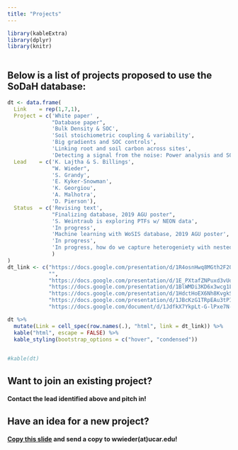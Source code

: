 ```yaml
---
title: "Projects"
---
```

```r
library(kableExtra)
library(dplyr)
library(knitr)
            
```

## Below is a list of projects proposed to use the SoDaH database:  

```r
dt <- data.frame(
  Link    = rep(1,7,1),
  Project = c('White paper' ,
              "Database paper",
              'Bulk Density & SOC', 
              'Soil stoichiometric coupling & variability',
              'Big gradients and SOC controls', 
              'Linking root and soil carbon across sites',
              'Detecting a signal from the noise: Power analysis and SOC variability'),
  Lead    = c('K. Lajtha & S. Billings',
              "W. Wieder", 
              'S. Grandy', 
              'E. Kyker-Snowman',
              'K. Georgiou', 
              'A. Malhotra',
              'D. Pierson'),
  Status  = c('Revising text', 
              "Finalizing database, 2019 AGU poster", 
              'S. Weintraub is exploring PTFs w/ NEON data', 
              'In progress',
              'Machine learning with WoSIS database, 2019 AGU poster', 
              'In progress',
              'In progress, how do we capture heterogeniety with nested design?'
              )
)
dt_link <- c("https://docs.google.com/presentation/d/1R4osnHwq8MGth2F2OKbfX4OsG7G2jvYw7oq8JSPDXJc/edit?usp=sharing",
             "",
             "https://docs.google.com/presentation/d/1E_PXtafZNPuxd3vUdz4fBon1JKY7uyhgHquqwyDAMdQ/edit?usp=sharing",
             "https://docs.google.com/presentation/d/1BlWMDi3KD6x3wcg1LtHeMIde6IkR5QsornIPU6mhyFo/edit?usp=sharing",
             "https://docs.google.com/presentation/d/1HdctHoEX6Nh8KvgkS4uS6Ss6I3sa0izC9-nXgt_l_Oo/edit?usp=sharing",
             "https://docs.google.com/presentation/d/1JBcKzG1TRpEAu3tPIfjqy7jvJIOusw0paH4FtfBP0lA/edit?usp=sharing",
             "https://docs.google.com/document/d/1JdfkX7YkpLt-G-lPxe7N-FZ9rsNybKPbhmpfb-mxAcc/edit?usp=sharing")

dt %>% 
  mutate(Link = cell_spec(row.names(.), "html", link = dt_link)) %>%
  kable("html", escape = FALSE) %>%
  kable_styling(bootstrap_options = c("hover", "condensed")) 

            
#kable(dt)
```

## Want to join an existing project?
#### Contact the lead identified above and pitch in!  

## Have an idea for a new project?  
#### [Copy this slide](https://docs.google.com/presentation/d/1ozAdynewJ8lZcKTELxbXJPBeId1jKp9QsBk7WXIOu-Y/edit?usp=sharing) and send a copy to wwieder(at)ucar.edu!